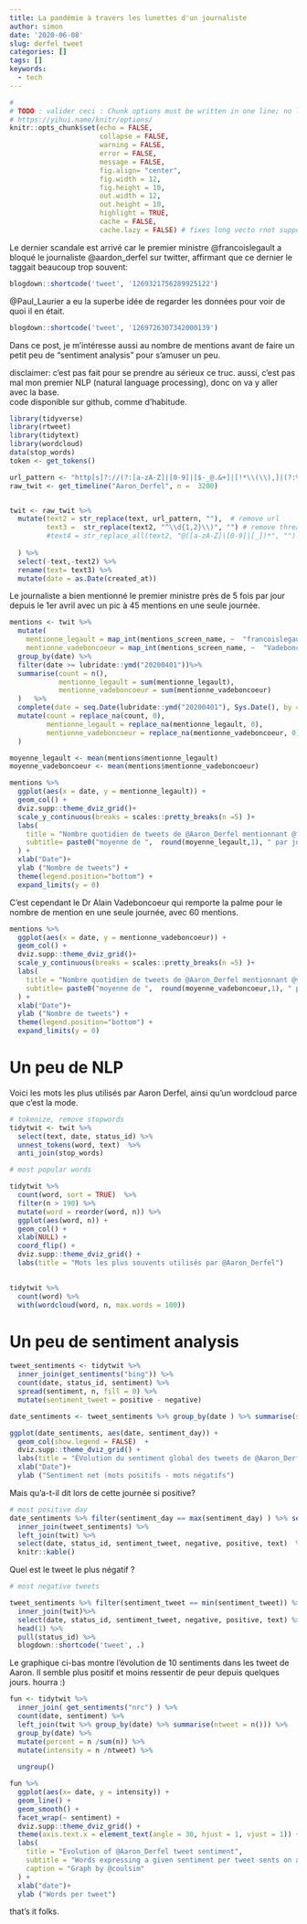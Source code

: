 ```yaml
---
title: La pandémie à travers les lunettes d'un journaliste
author: simon
date: '2020-06-08'
slug: derfel_tweet
categories: []
tags: []
keywords:
  - tech
---
```

```r
#
# TODO : valider ceci : Chunk options must be written in one line; no line breaks are allowed inside chunk options;
# https://yihui.name/knitr/options/
knitr::opts_chunk$set(echo = FALSE, 
                      collapse = FALSE,
                      warning = FALSE,
                      error = FALSE,
                      message = FALSE,
                      fig.align= "center",
                      fig.width = 12,
                      fig.height = 10,
                      out.width = 12,
                      out.height = 10,
                      highlight = TRUE,
                      cache = FALSE,
                      cache.lazy = FALSE) # fixes long vecto rnot supported quand on cache des gros éléments https://stackoverflow.com/questions/39417003/long-vectors-not-supported-yet-error-in-rmd-but-not-in-r-script
```



Le dernier scandale est arrivé car le premier ministre  @francoislegault a bloqué le journaliste @aardon_derfel sur twitter, affirmant que ce dernier le taggait beaucoup trop souvent:  

```r
blogdown::shortcode('tweet', '1269321756289925122')
```




@Paul_Laurier a eu la superbe idée de regarder les données pour voir de quoi il en était.  

```r
blogdown::shortcode('tweet', '1269726307342000139')
```



Dans ce post, je m'intéresse aussi au nombre de mentions avant de faire un petit peu de "sentiment analysis" pour s'amuser un peu.

disclaimer:  c'est pas fait pour se prendre au sérieux ce truc.  aussi, c'est pas mal mon premier NLP (natural language processing), donc on va y aller avec la base.  
code disponible sur github, comme d'habitude.  

```r
library(tidyverse)
library(rtweet)
library(tidytext)
library(wordcloud)
data(stop_words)
token <- get_tokens()

url_pattern <- "http[s]?://(?:[a-zA-Z]|[0-9]|[$-_@.&+]|[!*\\(\\),]|(?:%[0-9a-fA-F][0-9a-fA-F]))+"
raw_twit <- get_timeline("Aaron_Derfel", n =  3200)


twit <- raw_twit %>% 
  mutate(text2 = str_replace(text, url_pattern, ""),  # remove url
         text3 =  str_replace(text2, "^\\d{1,2}\\)", "") # remove thread numbers
         #text4 = str_replace_all(text2, "@([a-zA-Z]|[0-9]|[_])*", "")  # remove @ follwoed by letters , numbers and underscores
         
  ) %>%
  select(-text,-text2) %>%
  rename(text= text3) %>%
  mutate(date = as.Date(created_at))


```


Le journaliste a bien mentionné le premier ministre près de 5 fois par jour depuis le 1er avril avec un pic à 45 mentions en une seule journée.



```r
mentions <- twit %>% 
  mutate(
    mentionne_legault = map_int(mentions_screen_name, ~  "francoislegault" %in% .x) ,
    mentionne_vadeboncoeur = map_int(mentions_screen_name, ~  "Vadeboncoeur_Al" %in% .x)) %>%
  group_by(date) %>%
  filter(date >= lubridate::ymd("20200401"))%>% 
  summarise(count = n(),
            mentionne_legault = sum(mentionne_legault),
            mentionne_vadeboncoeur = sum(mentionne_vadeboncoeur)
  )   %>% 
  complete(date = seq.Date(lubridate::ymd("20200401"), Sys.Date(), by = "day")) %>%
  mutate(count = replace_na(count, 0), 
         mentionne_legault = replace_na(mentionne_legault, 0),
         mentionne_vadeboncoeur = replace_na(mentionne_vadeboncoeur, 0)
  )

moyenne_legault <- mean(mentions$mentionne_legault)
moyenne_vadeboncoeur <- mean(mentions$mentionne_vadeboncoeur)

mentions %>% 
  ggplot(aes(x = date, y = mentionne_legault)) +
  geom_col() + 
  dviz.supp::theme_dviz_grid()+
  scale_y_continuous(breaks = scales::pretty_breaks(n =5) )+
  labs(
    title = "Nombre quotidien de tweets de @Aaron_Derfel mentionnant @francoislegault",
    subtitle= paste0("moyenne de ",  round(moyenne_legault,1), " par jour depuis le 1er avril")
  ) +
  xlab("Date")+
  ylab ("Nombre de tweets") +
  theme(legend.position="bottom") +
  expand_limits(y = 0)
```


C'est cependant le Dr Alain Vadeboncoeur  qui remporte la palme pour le nombre de mention en une seule journée, avec 60 mentions.  


```r
mentions %>% 
  ggplot(aes(x = date, y = mentionne_vadeboncoeur)) +
  geom_col() + 
  dviz.supp::theme_dviz_grid()+
  scale_y_continuous(breaks = scales::pretty_breaks(n =5) )+
  labs(
    title = "Nombre quotidien de tweets de @Aaron_Derfel mentionnant @vadeboncoeur_al",
    subtitle= paste0("moyenne de ",  round(moyenne_vadeboncoeur,1), " par jour depuis le 1er avril")
  ) +
  xlab("Date")+
  ylab ("Nombre de tweets") +
  theme(legend.position="bottom") +
  expand_limits(y = 0)
```



#  Un peu de NLP

Voici les mots les plus utilisés par Aaron Derfel, ainsi qu'un wordcloud parce que c'est la mode.

```r

# tokenize, remove stopwords
tidytwit <- twit %>% 
  select(text, date, status_id) %>% 
  unnest_tokens(word, text)  %>% 
  anti_join(stop_words)

# most popular words

tidytwit %>%
  count(word, sort = TRUE)  %>%
  filter(n > 190) %>%
  mutate(word = reorder(word, n)) %>%
  ggplot(aes(word, n)) +
  geom_col() +
  xlab(NULL) +
  coord_flip() + 
  dviz.supp::theme_dviz_grid() +
  labs(title = "Mots les plus souvents utilisés par @Aaron_Derfel")
  
```

```r

tidytwit %>%
  count(word) %>%
  with(wordcloud(word, n, max.words = 100))
```



# Un peu de sentiment analysis  



```r
tweet_sentiments <- tidytwit %>%
  inner_join(get_sentiments("bing")) %>%
  count(date, status_id, sentiment) %>%
  spread(sentiment, n, fill = 0) %>%
  mutate(sentiment_tweet = positive - negative) 

date_sentiments <- tweet_sentiments %>% group_by(date ) %>% summarise(sentiment_day = sum(sentiment_tweet))

ggplot(date_sentiments, aes(date, sentiment_day)) +
  geom_col(show.legend = FALSE)  + 
  dviz.supp::theme_dviz_grid() +
  labs(title = "ÉVolution du sentiment global des tweets de @Aaron_Derfel")+ 
  xlab("Date")+
  ylab ("Sentiment net (mots positifs - mots négatifs")


```

Mais qu'a-t-il dit lors de cette journée si positive?
```r

# most positive day
date_sentiments %>% filter(sentiment_day == max(sentiment_day) ) %>% select(date) %>% 
  inner_join(tweet_sentiments) %>% 
  left_join(twit) %>%
  select(date, status_id, sentiment_tweet, negative, positive, text)  %>%
  knitr::kable()
```


Quel est le tweet le plus négatif ?

```r


# most negative tweets

tweet_sentiments %>% filter(sentiment_tweet == min(sentiment_tweet)) %>%
  inner_join(twit)%>% 
  select(date, status_id, sentiment_tweet, negative, positive, text) %>%
  head(1) %>%
  pull(status_id) %>%
  blogdown::shortcode('tweet', .)
```





Le graphique ci-bas montre l'évolution de 10 sentiments dans les tweet de Aaron.   Il semble plus positif et moins ressentir de peur depuis quelques jours.  hourra :)



```r
fun <- tidytwit %>% 
  inner_join( get_sentiments("nrc") ) %>%
  count(date, sentiment) %>%
  left_join(twit %>% group_by(date) %>% summarise(ntweet = n())) %>%
  group_by(date) %>%
  mutate(percent = n /sum(n)) %>%
  mutate(intensity = n /ntweet) %>%
  
  ungroup()

fun %>%
  ggplot(aes(x= date, y = intensity)) +
  geom_line() +
  geom_smooth() +
  facet_wrap(~ sentiment) + 
  dviz.supp::theme_dviz_grid() + 
  theme(axis.text.x = element_text(angle = 30, hjust = 1, vjust = 1)) +
  labs(
    title = "Evolution of @Aaron_Derfel tweet sentiment",
    subtitle = "Words expressing a given sentiment per tweet sents on a given day",
    caption = "Graph by @coulsim"
  ) +
  xlab("date")+
  ylab ("Words per tweet")


```

that's it folks.
